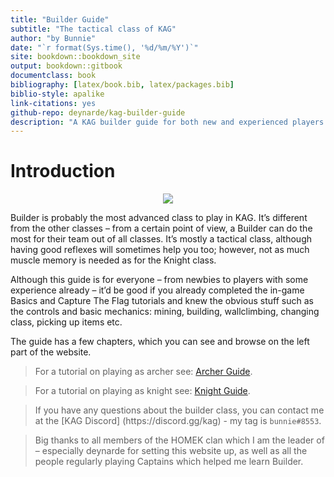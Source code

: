 ---
title: "Builder Guide"
subtitle: "The tactical class of KAG"
author: "by Bunnie"
date: "`r format(Sys.time(), '%d/%m/%Y')`"
site: bookdown::bookdown_site
output: bookdown::gitbook
documentclass: book
bibliography: [latex/book.bib, latex/packages.bib]
biblio-style: apalike
link-citations: yes
github-repo: deynarde/kag-builder-guide
description: "A KAG builder guide for both new and experienced players."
---

# Introduction {-}

<p align="center">
  <img src="imgs/logo.png">
</p>

Builder is probably the most advanced class to play in KAG. It's different from the other classes -- from a certain point of view, a Builder can do the most for their team out of all classes. It's mostly a tactical class, although having good reflexes will sometimes help you too; however, not as much muscle memory is needed as for the Knight class.

Although this guide is for everyone -- from newbies to players with some experience already -- it'd be good if you already completed the in-game Basics and Capture The Flag tutorials and knew the obvious stuff such as the controls and basic mechanics: mining, building, wallclimbing, changing class, picking up items etc.

The guide has a few chapters, which you can see and browse on the left part of the website.

> For a tutorial on playing as archer see: [Archer Guide](https://deynarde.github.io/kag-archer-guide/).

> For a tutorial on playing as knight see: [Knight Guide](https://deynarde.github.io/kag-knight-guide/).

> If you have any questions about the builder class, you can contact me at the [KAG Discord] (https://discord.gg/kag) - my tag is `bunnie#8553`.

> Big thanks to all members of the HOMEK clan which I am the leader of -- especially deynarde for setting this website up, as well as all the people regularly playing Captains which helped me learn Builder.
